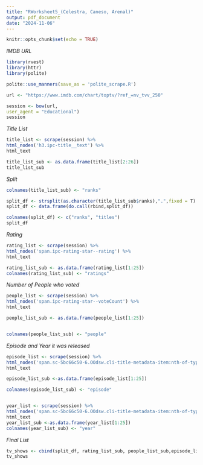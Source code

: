 ```yaml
---
title: "RWorksheet5_(Celestra, Caneso, Arenal)"
output: pdf_document
date: "2024-11-06"
---
```


```r
knitr::opts_chunk$set(echo = TRUE)
```

*IMDB URL*
```r
library(rvest)
library(httr)
library(polite)

polite::use_manners(save_as = 'polite_scrape.R')

url <- "https://www.imdb.com/chart/toptv/?ref_=nv_tvv_250"

session <- bow(url,
user_agent = "Educational")
session

```

*Title List*
```r
title_list <- scrape(session) %>%
html_nodes('h3.ipc-title__text') %>%
html_text

title_list_sub <- as.data.frame(title_list[2:26])
title_list_sub
```

*Split*
```r
colnames(title_list_sub) <- "ranks"

split_df <- strsplit(as.character(title_list_sub$ranks),".",fixed = T)
split_df <- data.frame(do.call(rbind,split_df))

colnames(split_df) <- c("ranks", "titles")
split_df
```

*Rating*
```r
rating_list <- scrape(session) %>%
html_nodes('span.ipc-rating-star--rating') %>%
html_text

rating_list_sub <- as.data.frame(rating_list[1:25])
colnames(rating_list_sub) <- "ratings"

```


*Number of People who voted*
```r
people_list <- scrape(session) %>%
html_nodes('span.ipc-rating-star--voteCount') %>%
html_text

people_list_sub <- as.data.frame(people_list[1:25])


colnames(people_list_sub) <- "people"
```

*Episode and Year it was released*
```r
episode_list <- scrape(session) %>%
html_nodes('span.sc-5bc66c50-6.OOdsw.cli-title-metadata-item:nth-of-type(2)') %>%
html_text

episode_list_sub <-as.data.frame(episode_list[1:25])

colnames(episode_list_sub) <- "episode"


year_list <- scrape(session) %>%
html_nodes('span.sc-5bc66c50-6.OOdsw.cli-title-metadata-item:nth-of-type(1)') %>%
html_text
year_list_sub <-as.data.frame(year_list[1:25])
colnames(year_list_sub) <- "year"

```


*Final List*
```r
tv_shows <- cbind(split_df, rating_list_sub, people_list_sub,episode_list_sub, year_list_sub)
tv_shows

```


